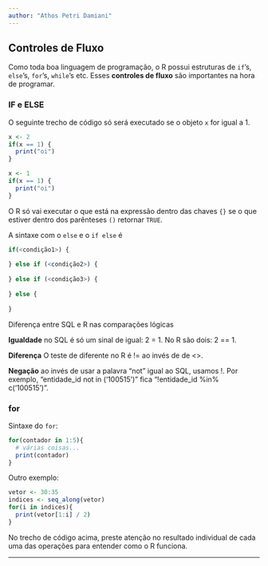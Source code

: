```yaml
---
author: "Athos Petri Damiani"
---
```


## Controles de Fluxo

Como toda boa linguagem de programação, o R possui estruturas de `if`'s, `else`'s, `for`'s, `while`'s etc. Esses **controles de fluxo** são importantes na hora de programar. 

### IF e ELSE

O seguinte trecho de código só será executado se o objeto `x` for igual a 1.

```r
x <- 2
if(x == 1) {
  print("oi")
}
```

```r
x <- 1
if(x == 1) {
  print("oi")
}
```

O R só vai executar o que está na expressão dentro das chaves `{}` se o que estiver dentro dos parênteses `()` retornar `TRUE`.

A sintaxe com o `else` e o `if else` é

```r
if(<condição1>) {
  
} else if (<condição2>) {
  
} else if (<condição3>) {
  
} else {
  
}
```

<div class='admonition note'>
<p class='admonition-title'>
Diferença entre SQL e R nas comparações lógicas
</p>
<p>
<b>Igualdade</b> no SQL é só um sinal de igual: 2 = 1. No R são dois: 2 == 1.

<b>Diferença</b> O teste de diferente no R é != ao invés de de <>.

<b>Negação</b> ao invés de usar a palavra "not" igual ao SQL, usamos !. Por exemplo, "entidade_id not in ('100515')" fica "!entidade_id %in% c('100515')".
</p>
</div>


### for

Sintaxe do `for`:

```r
for(contador in 1:5){
  # várias coisas...
  print(contador)
}
```

Outro exemplo:

```r
vetor <- 30:35
indices <- seq_along(vetor)
for(i in indices){
  print(vetor[1:i] / 2)
}
```

No trecho de código acima, preste atenção no resultado individual de cada uma das operações para entender como o R funciona.

--------------------------------------------------------------------------------

